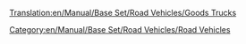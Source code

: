 [[Translation:en/Manual/Base Set/Road Vehicles/Goods Trucks]]

{{en/RoadVehicle|name     = Balogh Goods Truck
  |img      = en/Archive/Old 32bpp/Balogh Goods Truck.png
  |price    = £4,387 ($8,774) 
  |speed    = 48 km/h (30 mph)
  |annual   = £421 ($842)
  |designed = 1936
  |life     = 15
  |capacity = 14 crates of goods
}}
{{en/RoadVehicle|name     = Craighead Goods Truck
  |img      = en/Archive/Old 32bpp/Craighead Goods Truck.png
  |price    = £5,330 ($10,660) 
  |speed    = 88 km/h (55 mph)
  |annual   = £787 ($1,574)
  |designed = 1974
  |life     = 15
  |capacity = 16 crates of goods
}}
{{en/RoadVehicle|name     = Goss Goods Truck
  |img      = en/Archive/Old 32bpp/Goss Goods Truck.png
  |price    = £5,740 ($11,480)  
  |speed    = 112 km/h (70 mph)
  |annual   = £1,125 ($2,250)
  |designed = 2005
  |life     = 15
  |capacity = 18 crates of goods
}}

[[Category:en/Manual/Base Set/Road Vehicles/Road Vehicles]]